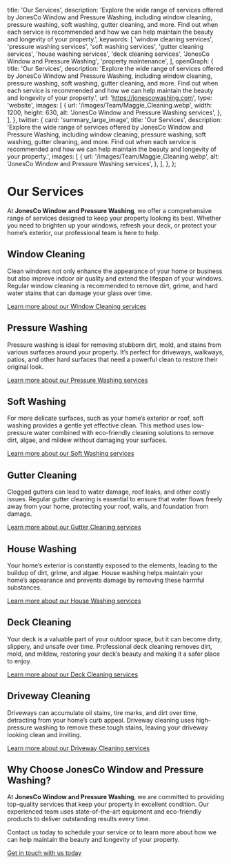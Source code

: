 
  title: 'Our Services',
  description: 'Explore the wide range of services offered by JonesCo Window and Pressure Washing, including window cleaning, pressure washing, soft washing, gutter cleaning, and more. Find out when each service is recommended and how we can help maintain the beauty and longevity of your property.',
  keywords: [
    'window cleaning services',
    'pressure washing services',
    'soft washing services',
    'gutter cleaning services',
    'house washing services',
    'deck cleaning services',
    'JonesCo Window and Pressure Washing',
    'property maintenance',
  ],
  openGraph: {
    title: 'Our Services',
    description: 'Explore the wide range of services offered by JonesCo Window and Pressure Washing, including window cleaning, pressure washing, soft washing, gutter cleaning, and more. Find out when each service is recommended and how we can help maintain the beauty and longevity of your property.',
    url: 'https://jonescowashing.com',
    type: 'website',
    images: [
      {
        url: '/images/Team/Maggie_Cleaning.webp',
        width: 1200,
        height: 630,
        alt: 'JonesCo Window and Pressure Washing services',
      },
    ],
  },
  twitter: {
    card: 'summary_large_image',
    title: 'Our Services',
    description: 'Explore the wide range of services offered by JonesCo Window and Pressure Washing, including window cleaning, pressure washing, soft washing, gutter cleaning, and more. Find out when each service is recommended and how we can help maintain the beauty and longevity of your property.',
    images: [
      {
        url: '/images/Team/Maggie_Cleaning.webp',
        alt: 'JonesCo Window and Pressure Washing services',
      },
    ],
  },
};

# Our Services

At **JonesCo Window and Pressure Washing**, we offer a comprehensive range of services designed to keep your property looking its best. Whether you need to brighten up your windows, refresh your deck, or protect your home’s exterior, our professional team is here to help.

## Window Cleaning

Clean windows not only enhance the appearance of your home or business but also improve indoor air quality and extend the lifespan of your windows. Regular window cleaning is recommended to remove dirt, grime, and hard water stains that can damage your glass over time.

[Learn more about our Window Cleaning services](/services/window-washing)

## Pressure Washing

Pressure washing is ideal for removing stubborn dirt, mold, and stains from various surfaces around your property. It’s perfect for driveways, walkways, patios, and other hard surfaces that need a powerful clean to restore their original look.

[Learn more about our Pressure Washing services](/services/pressure-washing)

## Soft Washing

For more delicate surfaces, such as your home’s exterior or roof, soft washing provides a gentle yet effective clean. This method uses low-pressure water combined with eco-friendly cleaning solutions to remove dirt, algae, and mildew without damaging your surfaces.

[Learn more about our Soft Washing services](/services/soft-washing)

## Gutter Cleaning

Clogged gutters can lead to water damage, roof leaks, and other costly issues. Regular gutter cleaning is essential to ensure that water flows freely away from your home, protecting your roof, walls, and foundation from damage.

[Learn more about our Gutter Cleaning services](/services/gutter-cleaning)

## House Washing

Your home’s exterior is constantly exposed to the elements, leading to the buildup of dirt, grime, and algae. House washing helps maintain your home’s appearance and prevents damage by removing these harmful substances.

[Learn more about our House Washing services](/services/house-washing)

## Deck Cleaning

Your deck is a valuable part of your outdoor space, but it can become dirty, slippery, and unsafe over time. Professional deck cleaning removes dirt, mold, and mildew, restoring your deck’s beauty and making it a safer place to enjoy.

[Learn more about our Deck Cleaning services](/services/deck-cleaning)

## Driveway Cleaning

Driveways can accumulate oil stains, tire marks, and dirt over time, detracting from your home’s curb appeal. Driveway cleaning uses high-pressure washing to remove these tough stains, leaving your driveway looking clean and inviting.

[Learn more about our Driveway Cleaning services](/services/driveway-cleaning)

## Why Choose JonesCo Window and Pressure Washing?

At **JonesCo Window and Pressure Washing**, we are committed to providing top-quality services that keep your property in excellent condition. Our experienced team uses state-of-the-art equipment and eco-friendly products to deliver outstanding results every time.

Contact us today to schedule your service or to learn more about how we can help maintain the beauty and longevity of your property.

[Get in touch with us today](/contact)
